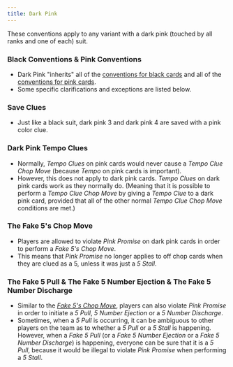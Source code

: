 ```yaml
---
title: Dark Pink
---
```


These conventions apply to any variant with a dark pink (touched by all ranks and one of each) suit.

### Black Conventions & Pink Conventions

- Dark Pink "inherits" all of the [conventions for black cards](black.mdx) and all of the [conventions for pink cards](pink.mdx).
- Some specific clarifications and exceptions are listed below.

### Save Clues

- Just like a black suit, dark pink 3 and dark pink 4 are saved with a pink color clue.

### Dark Pink Tempo Clues

- Normally, _Tempo Clues_ on pink cards would never cause a _Tempo Clue Chop Move_ (because _Tempo_ on pink cards is important).
- However, this does not apply to dark pink cards. _Tempo Clues_ on dark pink cards work as they normally do. (Meaning that it is possible to perform a _Tempo Clue Chop Move_ by giving a _Tempo Clue_ to a dark pink card, provided that all of the other normal _Tempo Clue Chop Move_ conditions are met.)

### The Fake 5's Chop Move

- Players are allowed to violate _Pink Promise_ on dark pink cards in order to perform a _Fake 5's Chop Move_.
- This means that _Pink Promise_ no longer applies to off chop cards when they are clued as a 5, unless it was just a _5 Stall_.

### The Fake 5 Pull & The Fake 5 Number Ejection & The Fake 5 Number Discharge

- Similar to the _[Fake 5's Chop Move](#the-fake-5s-chop-move)_, players can also violate _Pink Promise_ in order to initiate a _5 Pull_, _5 Number Ejection_ or a _5 Number Discharge_.
- Sometimes, when a _5 Pull_ is occurring, it can be ambiguous to other players on the team as to whether a _5 Pull_ or a _5 Stall_ is happening. However, when a _Fake 5 Pull_ (or a _Fake 5 Number Ejection_ or a _Fake 5 Number Discharge_) is happening, everyone can be sure that it is a _5 Pull_, because it would be illegal to violate _Pink Promise_ when performing a _5 Stall_.
